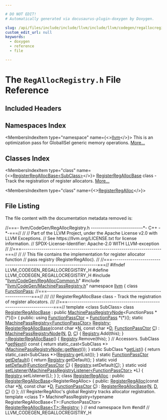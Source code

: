 ```yaml
---

# DO NOT EDIT!
# Automatically generated via docusaurus-plugin-doxygen by Doxygen.

slug: /api/files/include/include/llvm/include/llvm/codegen/regallocregistry-h
custom_edit_url: null
keywords:
  - doxygen
  - reference
  - file

---
```





# The `RegAllocRegistry.h` File Reference

<DoxygenPage pluginConfig={pluginConfig}>



## Included Headers

<IncludesList>
<IncludesListItem
  filePath="llvm/CodeGen/RegAllocCommon.h"
  permalink="/docs/api/files/include/include/llvm/include/llvm/codegen/regalloccommon-h"
  isLocal="true" />
<IncludesListItem
  filePath="llvm/CodeGen/MachinePassRegistry.h"
  permalink="/docs/api/files/include/include/llvm/include/llvm/codegen/machinepassregistry-h"
  isLocal="true" />
</IncludesList>

## Namespaces Index

<MembersIndex>

<MembersIndexItem
  type="namespace"
  name={<><a href="/docs/api/namespaces/llvm">llvm</a></>}>
This is an optimization pass for GlobalISel generic memory operations. <a href="/docs/api/namespaces/llvm/#details">More...</a>
</MembersIndexItem>

</MembersIndex>

## Classes Index

<MembersIndex>

<MembersIndexItem
  type="class"
  name={<><a href="/docs/api/classes/llvm/registerregallocbase">RegisterRegAllocBase&lt;SubClass&gt;</a></>}>
<a href="/docs/api/classes/llvm/registerregallocbase">RegisterRegAllocBase</a> class - Track the registration of register allocators. <a href="/docs/api/classes/llvm/registerregallocbase/#details">More...</a>
</MembersIndexItem>

<MembersIndexItem
  type="class"
  name={<><a href="/docs/api/classes/llvm/registerregalloc">RegisterRegAlloc</a></>}>
</MembersIndexItem>

</MembersIndex>


## File Listing

The file content with the documentation metadata removed is:

<ProgramListing>

<Link id="l00001" /><CodeLine lineNumber="1"><span class="doxyHighlightComment">//===- llvm/CodeGen/RegAllocRegistry.h --------------------------&#42;- C++ -&#42;-===//</span></CodeLine>
<Link id="l00002" /><CodeLine lineNumber="2"><span class="doxyHighlightComment">//</span></CodeLine>
<Link id="l00003" /><CodeLine lineNumber="3"><span class="doxyHighlightComment">// Part of the LLVM Project, under the Apache License v2.0 with LLVM Exceptions.</span></CodeLine>
<Link id="l00004" /><CodeLine lineNumber="4"><span class="doxyHighlightComment">// See https://llvm.org/LICENSE.txt for license information.</span></CodeLine>
<Link id="l00005" /><CodeLine lineNumber="5"><span class="doxyHighlightComment">// SPDX-License-Identifier: Apache-2.0 WITH LLVM-exception</span></CodeLine>
<Link id="l00006" /><CodeLine lineNumber="6"><span class="doxyHighlightComment">//</span></CodeLine>
<Link id="l00007" /><CodeLine lineNumber="7"><span class="doxyHighlightComment">//===----------------------------------------------------------------------===//</span></CodeLine>
<Link id="l00008" /><CodeLine lineNumber="8"><span class="doxyHighlightComment">//</span></CodeLine>
<Link id="l00009" /><CodeLine lineNumber="9"><span class="doxyHighlightComment">// This file contains the implementation for register allocator function</span></CodeLine>
<Link id="l00010" /><CodeLine lineNumber="10"><span class="doxyHighlightComment">// pass registry (RegisterRegAlloc).</span></CodeLine>
<Link id="l00011" /><CodeLine lineNumber="11"><span class="doxyHighlightComment">//</span></CodeLine>
<Link id="l00012" /><CodeLine lineNumber="12"><span class="doxyHighlightComment">//===----------------------------------------------------------------------===//</span></CodeLine>
<Link id="l00013" /><CodeLine lineNumber="13"></CodeLine>
<Link id="l00014" /><CodeLine lineNumber="14"><span class="doxyHighlightPreprocessor">#ifndef LLVM&#95;CODEGEN&#95;REGALLOCREGISTRY&#95;H</span></CodeLine>
<Link id="l00015" /><CodeLine lineNumber="15"><span class="doxyHighlightPreprocessor">#define LLVM&#95;CODEGEN&#95;REGALLOCREGISTRY&#95;H</span></CodeLine>
<Link id="l00016" /><CodeLine lineNumber="16"></CodeLine>
<Link id="l00017" /><CodeLine lineNumber="17"><span class="doxyHighlightPreprocessor">#include &quot;<a href="/docs/api/files/include/include/llvm/include/llvm/codegen/regalloccommon-h">llvm/CodeGen/RegAllocCommon.h</a>&quot;</span></CodeLine>
<Link id="l00018" /><CodeLine lineNumber="18"><span class="doxyHighlightPreprocessor">#include &quot;<a href="/docs/api/files/include/include/llvm/include/llvm/codegen/machinepassregistry-h">llvm/CodeGen/MachinePassRegistry.h</a>&quot;</span></CodeLine>
<Link id="l00019" /><CodeLine lineNumber="19"></CodeLine>
<Link id="l00020" /><CodeLine lineNumber="20"><span class="doxyHighlightKeyword">namespace </span><span class="doxyHighlight"><a href="/docs/api/namespaces/llvm">llvm</a> &#123;</span></CodeLine>
<Link id="l00021" /><CodeLine lineNumber="21"></CodeLine>
<Link id="l00022" /><CodeLine lineNumber="22"><span class="doxyHighlightKeyword">class </span><span class="doxyHighlight"><a href="/docs/api/classes/llvm/functionpass">FunctionPass</a>;</span></CodeLine>
<Link id="l00023" /><CodeLine lineNumber="23"></CodeLine>
<Link id="l00024" /><CodeLine lineNumber="24"><span class="doxyHighlightComment">//===----------------------------------------------------------------------===//</span></CodeLine>
<Link id="l00025" /><CodeLine lineNumber="25"><span class="doxyHighlightComment">///</span></CodeLine>
<Link id="l00026" /><CodeLine lineNumber="26"><span class="doxyHighlightComment">/// RegisterRegAllocBase class - Track the registration of register allocators.</span></CodeLine>
<Link id="l00027" /><CodeLine lineNumber="27"><span class="doxyHighlightComment">///</span></CodeLine>
<Link id="l00028" /><CodeLine lineNumber="28"><span class="doxyHighlightComment">//===----------------------------------------------------------------------===//</span></CodeLine>
<Link id="l00029" /><CodeLine lineNumber="29"><span class="doxyHighlightKeyword">template</span><span class="doxyHighlight"> &lt;</span><span class="doxyHighlightKeyword">class</span><span class="doxyHighlight"> SubClass&gt;</span></CodeLine>
<Link id="l00030" /><CodeLine lineNumber="30" lineLink="/docs/api/classes/llvm/registerregallocbase"><span class="doxyHighlightKeyword">class </span><span class="doxyHighlight"><a href="/docs/api/classes/llvm/registerregallocbase/#ac90e8d65fa65253a4f819c03fb734f38">RegisterRegAllocBase</a> : </span><span class="doxyHighlightKeyword">public</span><span class="doxyHighlight"> <a href="/docs/api/classes/llvm/machinepassregistrynode/#a8587f6cac52094711e570462f5fc659d">MachinePassRegistryNode</a>&lt;FunctionPass &#42;(&#42;)()&gt; &#123;</span></CodeLine>
<Link id="l00031" /><CodeLine lineNumber="31"><span class="doxyHighlightKeyword">public</span><span class="doxyHighlight">:</span></CodeLine>
<Link id="l00032" /><CodeLine lineNumber="32" lineLink="/docs/api/classes/llvm/registerregallocbase/#ac256dded4525ec3126d5fc14652cd0b3"><span class="doxyHighlight">  </span><span class="doxyHighlightKeyword">using </span><span class="doxyHighlight"><a href="/docs/api/classes/llvm/registerregallocbase/#ac256dded4525ec3126d5fc14652cd0b3">FunctionPassCtor</a> = <a href="/docs/api/classes/llvm/functionpass">FunctionPass</a> &#42;(&#42;)();</span></CodeLine>
<Link id="l00033" /><CodeLine lineNumber="33"></CodeLine>
<Link id="l00034" /><CodeLine lineNumber="34" lineLink="/docs/api/classes/llvm/registerregallocbase/#a9bef730d208036f57d8c2be1ae914ab3"><span class="doxyHighlight">  </span><span class="doxyHighlightKeyword">static</span><span class="doxyHighlight"> <a href="/docs/api/classes/llvm/machinepassregistry">MachinePassRegistry&lt;FunctionPassCtor&gt;</a> <a href="/docs/api/classes/llvm/registerregallocbase/#a9bef730d208036f57d8c2be1ae914ab3">Registry</a>;</span></CodeLine>
<Link id="l00035" /><CodeLine lineNumber="35"></CodeLine>
<Link id="l00036" /><CodeLine lineNumber="36" lineLink="/docs/api/classes/llvm/registerregallocbase/#ac90e8d65fa65253a4f819c03fb734f38"><span class="doxyHighlight">  <a href="/docs/api/classes/llvm/registerregallocbase/#ac90e8d65fa65253a4f819c03fb734f38">RegisterRegAllocBase</a>(</span><span class="doxyHighlightKeyword">const</span><span class="doxyHighlight"> </span><span class="doxyHighlightKeywordType">char</span><span class="doxyHighlight"> &#42;<a href="/docs/api/files/lib/lib/support/regcomp-c/#a0240ac851181b84ac374872dc5434ee4">N</a>, </span><span class="doxyHighlightKeyword">const</span><span class="doxyHighlight"> </span><span class="doxyHighlightKeywordType">char</span><span class="doxyHighlight"> &#42;<a href="/docs/api/files/lib/lib/ir/builtingcs-cpp/#a6a9f043784cf87001c84980afa76da82">D</a>, <a href="/docs/api/classes/llvm/registerregallocbase/#ac256dded4525ec3126d5fc14652cd0b3">FunctionPassCtor</a> <a href="/docs/api/namespaces/llvm/callingconv/#ac6aa1387c4375260e2468eb5a77fdb4cafd841a49aec1539bc88abc8ff9e170fb">C</a>)</span></CodeLine>
<Link id="l00037" /><CodeLine lineNumber="37"><span class="doxyHighlight">      : <a href="/docs/api/classes/llvm/machinepassregistrynode/#a8587f6cac52094711e570462f5fc659d">MachinePassRegistryNode</a>(<a href="/docs/api/files/lib/lib/support/regcomp-c/#a0240ac851181b84ac374872dc5434ee4">N</a>, <a href="/docs/api/files/lib/lib/ir/builtingcs-cpp/#a6a9f043784cf87001c84980afa76da82">D</a>, <a href="/docs/api/namespaces/llvm/callingconv/#ac6aa1387c4375260e2468eb5a77fdb4cafd841a49aec1539bc88abc8ff9e170fb">C</a>) &#123;</span></CodeLine>
<Link id="l00038" /><CodeLine lineNumber="38"><span class="doxyHighlight">    <a href="/docs/api/classes/llvm/registerregallocbase/#a9bef730d208036f57d8c2be1ae914ab3">Registry</a>.Add(</span><span class="doxyHighlightKeyword">this</span><span class="doxyHighlight">);</span></CodeLine>
<Link id="l00039" /><CodeLine lineNumber="39"><span class="doxyHighlight">  &#125;</span></CodeLine>
<Link id="l00040" /><CodeLine lineNumber="40"></CodeLine>
<Link id="l00041" /><CodeLine lineNumber="41" lineLink="/docs/api/classes/llvm/registerregallocbase/#a7bfb8a4a416f7f5c78d7ff30966b6373"><span class="doxyHighlight">  <a href="/docs/api/classes/llvm/registerregallocbase/#a7bfb8a4a416f7f5c78d7ff30966b6373">~RegisterRegAllocBase</a>() &#123; <a href="/docs/api/classes/llvm/registerregallocbase/#a9bef730d208036f57d8c2be1ae914ab3">Registry</a>.Remove(</span><span class="doxyHighlightKeyword">this</span><span class="doxyHighlight">); &#125;</span></CodeLine>
<Link id="l00042" /><CodeLine lineNumber="42"></CodeLine>
<Link id="l00043" /><CodeLine lineNumber="43"><span class="doxyHighlight">  </span><span class="doxyHighlightComment">// Accessors.</span></CodeLine>
<Link id="l00044" /><CodeLine lineNumber="44" lineLink="/docs/api/classes/llvm/registerregallocbase/#a19407f45d4617ad4d75defe9d79e8142"><span class="doxyHighlight">  SubClass &#42;<a href="/docs/api/classes/llvm/registerregallocbase/#a19407f45d4617ad4d75defe9d79e8142">getNext</a>()</span><span class="doxyHighlightKeyword"> const </span><span class="doxyHighlight">&#123;</span></CodeLine>
<Link id="l00045" /><CodeLine lineNumber="45"><span class="doxyHighlight">    </span><span class="doxyHighlightKeywordFlow">return</span><span class="doxyHighlight"> </span><span class="doxyHighlightKeyword">static&#95;cast&lt;</span><span class="doxyHighlight">SubClass &#42;</span><span class="doxyHighlightKeyword">&gt;</span><span class="doxyHighlight">(<a href="/docs/api/classes/llvm/machinepassregistrynode/#a9230c536c8593b8158fa1d786eb20f9e">MachinePassRegistryNode::getNext</a>());</span></CodeLine>
<Link id="l00046" /><CodeLine lineNumber="46"><span class="doxyHighlight">  &#125;</span></CodeLine>
<Link id="l00047" /><CodeLine lineNumber="47"></CodeLine>
<Link id="l00048" /><CodeLine lineNumber="48" lineLink="/docs/api/classes/llvm/registerregallocbase/#a90e0bcaa78d7c718624e55a7e10343da"><span class="doxyHighlight">  </span><span class="doxyHighlightKeyword">static</span><span class="doxyHighlight"> SubClass &#42;<a href="/docs/api/classes/llvm/registerregallocbase/#a90e0bcaa78d7c718624e55a7e10343da">getList</a>() &#123;</span></CodeLine>
<Link id="l00049" /><CodeLine lineNumber="49"><span class="doxyHighlight">    </span><span class="doxyHighlightKeywordFlow">return</span><span class="doxyHighlight"> </span><span class="doxyHighlightKeyword">static&#95;cast&lt;</span><span class="doxyHighlight">SubClass &#42;</span><span class="doxyHighlightKeyword">&gt;</span><span class="doxyHighlight">(<a href="/docs/api/classes/llvm/registerregallocbase/#a9bef730d208036f57d8c2be1ae914ab3">Registry</a>.getList());</span></CodeLine>
<Link id="l00050" /><CodeLine lineNumber="50"><span class="doxyHighlight">  &#125;</span></CodeLine>
<Link id="l00051" /><CodeLine lineNumber="51"></CodeLine>
<Link id="l00052" /><CodeLine lineNumber="52" lineLink="/docs/api/classes/llvm/registerregallocbase/#a64385ccd715f0aa796300d361b525e4c"><span class="doxyHighlight">  </span><span class="doxyHighlightKeyword">static</span><span class="doxyHighlight"> <a href="/docs/api/classes/llvm/registerregallocbase/#ac256dded4525ec3126d5fc14652cd0b3">FunctionPassCtor</a> <a href="/docs/api/classes/llvm/registerregallocbase/#a64385ccd715f0aa796300d361b525e4c">getDefault</a>() &#123; </span><span class="doxyHighlightKeywordFlow">return</span><span class="doxyHighlight"> <a href="/docs/api/classes/llvm/registerregallocbase/#a9bef730d208036f57d8c2be1ae914ab3">Registry</a>.getDefault(); &#125;</span></CodeLine>
<Link id="l00053" /><CodeLine lineNumber="53"></CodeLine>
<Link id="l00054" /><CodeLine lineNumber="54" lineLink="/docs/api/classes/llvm/registerregallocbase/#a96bb0f039016d0b9999a18a660a38f5b"><span class="doxyHighlight">  </span><span class="doxyHighlightKeyword">static</span><span class="doxyHighlight"> </span><span class="doxyHighlightKeywordType">void</span><span class="doxyHighlight"> <a href="/docs/api/classes/llvm/registerregallocbase/#a96bb0f039016d0b9999a18a660a38f5b">setDefault</a>(<a href="/docs/api/classes/llvm/registerregallocbase/#ac256dded4525ec3126d5fc14652cd0b3">FunctionPassCtor</a> <a href="/docs/api/namespaces/llvm/callingconv/#ac6aa1387c4375260e2468eb5a77fdb4cafd841a49aec1539bc88abc8ff9e170fb">C</a>) &#123; <a href="/docs/api/classes/llvm/registerregallocbase/#a9bef730d208036f57d8c2be1ae914ab3">Registry</a>.setDefault(<a href="/docs/api/namespaces/llvm/callingconv/#ac6aa1387c4375260e2468eb5a77fdb4cafd841a49aec1539bc88abc8ff9e170fb">C</a>); &#125;</span></CodeLine>
<Link id="l00055" /><CodeLine lineNumber="55"></CodeLine>
<Link id="l00056" /><CodeLine lineNumber="56" lineLink="/docs/api/classes/llvm/registerregallocbase/#abcf5d142b905ed59d6bd8b68a5b29fcb"><span class="doxyHighlight">  </span><span class="doxyHighlightKeyword">static</span><span class="doxyHighlight"> </span><span class="doxyHighlightKeywordType">void</span><span class="doxyHighlight"> <a href="/docs/api/classes/llvm/registerregallocbase/#abcf5d142b905ed59d6bd8b68a5b29fcb">setListener</a>(<a href="/docs/api/classes/llvm/machinepassregistrylistener">MachinePassRegistryListener&lt;FunctionPassCtor&gt;</a> &#42;L) &#123;</span></CodeLine>
<Link id="l00057" /><CodeLine lineNumber="57"><span class="doxyHighlight">    <a href="/docs/api/classes/llvm/registerregallocbase/#a9bef730d208036f57d8c2be1ae914ab3">Registry</a>.setListener(L);</span></CodeLine>
<Link id="l00058" /><CodeLine lineNumber="58"><span class="doxyHighlight">  &#125;</span></CodeLine>
<Link id="l00059" /><CodeLine lineNumber="59"><span class="doxyHighlight">&#125;;</span></CodeLine>
<Link id="l00060" /><CodeLine lineNumber="60"></CodeLine>
<Link id="l00061" /><CodeLine lineNumber="61" lineLink="/docs/api/classes/llvm/registerregalloc"><span class="doxyHighlightKeyword">class </span><span class="doxyHighlight"><a href="/docs/api/classes/llvm/registerregalloc/#a71bd5c303d986f735e3b783266c79792">RegisterRegAlloc</a> : </span><span class="doxyHighlightKeyword">public</span><span class="doxyHighlight"> <a href="/docs/api/classes/llvm/registerregallocbase/#ac90e8d65fa65253a4f819c03fb734f38">RegisterRegAllocBase</a>&lt;RegisterRegAlloc&gt; &#123;</span></CodeLine>
<Link id="l00062" /><CodeLine lineNumber="62"><span class="doxyHighlightKeyword">public</span><span class="doxyHighlight">:</span></CodeLine>
<Link id="l00063" /><CodeLine lineNumber="63" lineLink="/docs/api/classes/llvm/registerregalloc/#a71bd5c303d986f735e3b783266c79792"><span class="doxyHighlight">  <a href="/docs/api/classes/llvm/registerregalloc/#a71bd5c303d986f735e3b783266c79792">RegisterRegAlloc</a>(</span><span class="doxyHighlightKeyword">const</span><span class="doxyHighlight"> </span><span class="doxyHighlightKeywordType">char</span><span class="doxyHighlight"> &#42;<a href="/docs/api/files/lib/lib/support/regcomp-c/#a0240ac851181b84ac374872dc5434ee4">N</a>, </span><span class="doxyHighlightKeyword">const</span><span class="doxyHighlight"> </span><span class="doxyHighlightKeywordType">char</span><span class="doxyHighlight"> &#42;<a href="/docs/api/files/lib/lib/ir/builtingcs-cpp/#a6a9f043784cf87001c84980afa76da82">D</a>, <a href="/docs/api/classes/llvm/registerregallocbase/#ac256dded4525ec3126d5fc14652cd0b3">FunctionPassCtor</a> <a href="/docs/api/namespaces/llvm/callingconv/#ac6aa1387c4375260e2468eb5a77fdb4cafd841a49aec1539bc88abc8ff9e170fb">C</a>)</span></CodeLine>
<Link id="l00064" /><CodeLine lineNumber="64"><span class="doxyHighlight">    : <a href="/docs/api/classes/llvm/registerregallocbase/#ac90e8d65fa65253a4f819c03fb734f38">RegisterRegAllocBase</a>(<a href="/docs/api/files/lib/lib/support/regcomp-c/#a0240ac851181b84ac374872dc5434ee4">N</a>, <a href="/docs/api/files/lib/lib/ir/builtingcs-cpp/#a6a9f043784cf87001c84980afa76da82">D</a>, <a href="/docs/api/namespaces/llvm/callingconv/#ac6aa1387c4375260e2468eb5a77fdb4cafd841a49aec1539bc88abc8ff9e170fb">C</a>) &#123;&#125;</span></CodeLine>
<Link id="l00065" /><CodeLine lineNumber="65"><span class="doxyHighlight">&#125;;</span></CodeLine>
<Link id="l00066" /><CodeLine lineNumber="66"></CodeLine>
<Link id="l00067" /><CodeLine lineNumber="67"><span class="doxyHighlightComment">/// RegisterRegAlloc&#39;s global Registry tracks allocator registration.</span></CodeLine>
<Link id="l00068" /><CodeLine lineNumber="68"><span class="doxyHighlightKeyword">template</span><span class="doxyHighlight"> &lt;</span><span class="doxyHighlightKeyword">class</span><span class="doxyHighlight"> T&gt;</span></CodeLine>
<Link id="l00069" /><CodeLine lineNumber="69"><span class="doxyHighlight">MachinePassRegistry&lt;typename RegisterRegAllocBase&lt;T&gt;::FunctionPassCtor&gt;</span></CodeLine>
<Link id="l00070" /><CodeLine lineNumber="70" lineLink="/docs/api/namespaces/llvm/#aca4a25208bf939668b7735da53221107"><span class="doxyHighlight"><a href="/docs/api/classes/llvm/registerregallocbase/#a9bef730d208036f57d8c2be1ae914ab3">RegisterRegAllocBase&lt;T&gt;::Registry</a>;</span></CodeLine>
<Link id="l00071" /><CodeLine lineNumber="71"></CodeLine>
<Link id="l00072" /><CodeLine lineNumber="72"><span class="doxyHighlight">&#125; </span><span class="doxyHighlightComment">// end namespace llvm</span></CodeLine>
<Link id="l00073" /><CodeLine lineNumber="73"></CodeLine>
<Link id="l00074" /><CodeLine lineNumber="74"><span class="doxyHighlightPreprocessor">#endif </span><span class="doxyHighlightComment">// LLVM&#95;CODEGEN&#95;REGALLOCREGISTRY&#95;H</span></CodeLine>

</ProgramListing>


</DoxygenPage>
